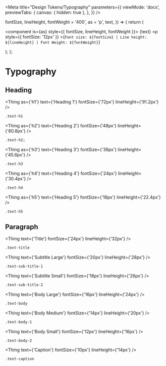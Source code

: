
<Meta
  title="Design Tokens/Typography"
  parameters={{
    viewMode: 'docs',
    previewTabs: {
      canvas: { hidden: true },
    },
  }}
/>

  fontSize,
  lineHeight,
  fontWeight = '400',
  as = 'p',
  text,
}) => {
  return (
    <div>
      <component is={as} style={{ fontSize, lineHeight, fontWeight }}>
        {text}
      </component>
      <p
        style={{ fontSize: '12px' }}
      >{`Font size: ${fontSize} | Line height: ${lineHeight} | Font Weight: ${fontWeight}`}</p>
    </div>
  );
};

# Typography

## Heading

<Thing as={'h1'} text={'Heading 1'} fontSize={'72px'} lineHeight={'91.2px'} />

```html
.text-h1
```

<Thing as={'h2'} text={'Heading 2'} fontSize={'48px'} lineHeight={'60.8px'} />

```html
.text-h2;
```

<Thing as={'h3'} text={'Heading 3'} fontSize={'36px'} lineHeight={'45.6px'} />

```html
.text-h3
```

<Thing as={'h4'} text={'Heading 4'} fontSize={'24px'} lineHeight={'30.4px'} />

```html
.text-h4
```

<Thing as={'h5'} text={'Heading 5'} fontSize={'18px'} lineHeight={'22.4px'} />

```html
.text-h5
```

## Paragraph

<Thing text={'Title'} fontSize={'24px'} lineHeight={'32px'} />

```html
.text-title
```

<Thing text={'Subtitle Large'} fontSize={'20px'} lineHeight={'28px'} />

```html
.text-sub-title-1
```

<Thing text={'Subtitle Small'} fontSize={'18px'} lineHeight={'26px'} />

```html
.text-sub-title-2
```

<Thing text={'Body Large'} fontSize={'16px'} lineHeight={'24px'} />

```html
.text-body
```

<Thing text={'Body Medium'} fontSize={'14px'} lineHeight={'20px'} />

```html
.text-body-1
```

<Thing text={'Body Small'} fontSize={'12px'} lineHeight={'16px'} />

```html
.text-body-2
```

<Thing text={'Caption'} fontSize={'10px'} lineHeight={'14px'} />

```html
.text-caption
```
